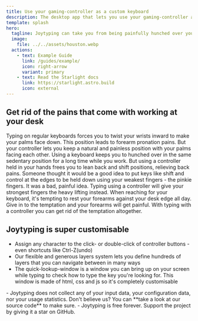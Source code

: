 ```yaml
---
title: Use your gaming-controller as a custom keyboard
description: The desktop app that lets you use your gaming-controller as a custom keyboard
template: splash
hero:
  tagline: Joytyping can take you from being painfully hunched over your keyboard, to reclining while you control your keyboard and mouse using your gaming-controller.
  image:
    file: ../../assets/houston.webp
  actions:
    - text: Example Guide
      link: /guides/example/
      icon: right-arrow
      variant: primary
    - text: Read the Starlight docs
      link: https://starlight.astro.build
      icon: external
---
```



## Get rid of the pains that come with working at your desk

<CardGrid>
	<Card title="End forearm pronation pains" icon="right-caret">
Typing on regular keyboards forces you to twist your wrists inward to make your palms face down. This position leads to forearm pronation pains. But your controller lets you keep a natural and painless position with your palms facing each other.
	</Card>
	<Card title="Bye-bye back aches" icon="right-caret">
Using a keyboard keeps you to hunched over in the same sedentary position for a long time while you work. But using a controller held in your hands frees you to lean back and shift positions, relieving back pains.
	</Card>
	<Card title="Escape pinkie pains" icon="right-caret">
Someone thought it would be a good idea to put keys like shift and control at the edges to be held down using your weakest fingers - the pinkie fingers. It was a bad, painful idea. Typing using a controller will give your strongest fingers the heavy lifting instead.
	</Card>
	<Card title="Forget forearm pains" icon="right-caret">
When reaching for your keyboard, it's tempting to rest your forearms against your desk edge all day. Give in to the temptation and your forearms will get painful. With typing with a controller you can get rid of the temptation altogether.
	</Card>
</CardGrid>

## Joytyping is super customisable
- Assign any character to the click- or double-click of controller buttons - even shortcuts like Ctrl-Z(undo)
- Our flexible and generous layers system lets you define hundreds of layers that you can navigate between in many ways
- The quick-lookup-window is a window you can bring up on your screen while typing to check how to type the key you're looking for. This window is made of html, css and js so it's completely customisable


<Card title="Joytyping is free and open source">
- Joytyping does not collect any of your input data, your configuration data, nor your usage statistics. Don't believe us? You can **take a look at our source code** to make sure.
- Joytyping is free forever. Support the project by giving it a star on GitHub.
</Card>
